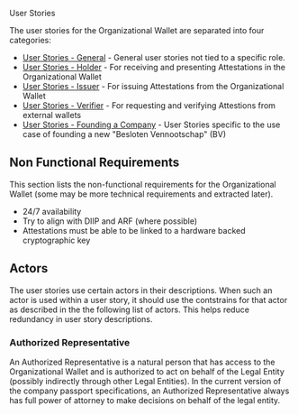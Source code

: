 
<Kicker variant="accent">User Stories</Kicker>
<Title size="large" variant="primary">
  Overview
</Title>

The user stories for the Organizational Wallet are separated into four categories:

- [User Stories - General](./user-stories/general) - General user stories not tied to a specific role.
- [User Stories - Holder](./user-stories/holder) - For receiving and presenting Attestations in the Organizational Wallet
- [User Stories - Issuer](./user-stories/issuer) - For issuing Attestations from the Organizational Wallet
- [User Stories - Verifier](./user-stories/verifier) - For requesting and verifying Attestions from external wallets
- [User Stories - Founding a Company](./user-stories/founding-a-company) - User Stories specific to the use case of founding a new "Besloten Vennootschap" (BV)

## Non Functional Requirements

This section lists the non-functional requirements for the Organizational Wallet (some may be more technical requirements and extracted later).

- 24/7 availability
- Try to align with DIIP and ARF (where possible)
- Attestations must be able to be linked to a hardware backed cryptographic key

## Actors

The user stories use certain actors in their descriptions. When such an actor is used within a user story, it should use the contstrains for that actor as described in the the following list of actors. This helps reduce redundancy in user story descriptions.

### Authorized Representative

An Authorized Representative is a natural person that has access to the Organizational Wallet and is authorized to act on behalf of the Legal Entity (possibly indirectly through other Legal Entities). In the current version of the company passport specifications, an Authorized Representative always has full power of attorney to make decisions on behalf of the legal entity.
